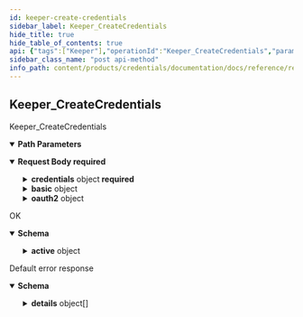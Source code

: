 ```yaml
---
id: keeper-create-credentials
sidebar_label: Keeper_CreateCredentials
hide_title: true
hide_table_of_contents: true
api: {"tags":["Keeper"],"operationId":"Keeper_CreateCredentials","parameters":[{"name":"user","in":"path","description":"The user id.","required":true,"schema":{"type":"string"}},{"name":"credential","in":"path","description":"The credential id.","required":true,"schema":{"type":"string"}}],"requestBody":{"content":{"application/json":{"schema":{"required":["credentials"],"type":"object","properties":{"credentials":{"required":["name"],"type":"object","properties":{"name":{"type":"string","description":"The resorce name of the credentials."},"uid":{"readOnly":true,"type":"string","description":"The unique and immutable identifier of the credentials."},"principal":{"type":"string","description":"The principal of the credentialscode, usually the username."},"active":{"type":"object","properties":{"value":{"type":"boolean","description":"The bool value."}},"description":"Wrapper message for `bool`. The JSON representation for `BoolValue` is JSON `true` and `false`."},"authenticationMethod":{"readOnly":true,"enum":["AUTHENTICATION_METHOD_UNSPECIFIED","BASIC","OAUTH2"],"type":"string","description":"Which authentication method is used by the credentials.","format":"enum"},"lastActivityTime":{"readOnly":true,"type":"string","description":"When the credentials were last used.","format":"date-time"}},"description":"Credentials are persistent authentication"},"basic":{"required":["username","password"],"type":"object","properties":{"username":{"type":"string"},"password":{"type":"string"}}},"oauth2":{"required":["refreshToken"],"type":"object","properties":{"principal":{"type":"string"},"refreshToken":{"type":"string"}}}}}}},"required":true},"responses":{"200":{"description":"OK","content":{"application/json":{"schema":{"required":["name"],"type":"object","properties":{"name":{"type":"string","description":"The resorce name of the credentials."},"uid":{"readOnly":true,"type":"string","description":"The unique and immutable identifier of the credentials."},"principal":{"type":"string","description":"The principal of the credentialscode, usually the username."},"active":{"type":"object","properties":{"value":{"type":"boolean","description":"The bool value."}},"description":"Wrapper message for `bool`. The JSON representation for `BoolValue` is JSON `true` and `false`."},"authenticationMethod":{"readOnly":true,"enum":["AUTHENTICATION_METHOD_UNSPECIFIED","BASIC","OAUTH2"],"type":"string","description":"Which authentication method is used by the credentials.","format":"enum"},"lastActivityTime":{"readOnly":true,"type":"string","description":"When the credentials were last used.","format":"date-time"}},"description":"Credentials are persistent authentication"}}}},"default":{"description":"Default error response","content":{"application/json":{"schema":{"type":"object","properties":{"code":{"type":"integer","description":"The status code, which should be an enum value of [google.rpc.Code][google.rpc.Code].","format":"int32"},"message":{"type":"string","description":"A developer-facing error message, which should be in English. Any user-facing error message should be localized and sent in the [google.rpc.Status.details][google.rpc.Status.details] field, or localized by the client."},"details":{"type":"array","items":{"type":"object","properties":{"@type":{"type":"string","description":"The type of the serialized message."}},"additionalProperties":true,"description":"Contains an arbitrary serialized message along with a @type that describes the type of the serialized message."},"description":"A list of messages that carry the error details.  There is a common set of message types for APIs to use."}},"description":"The `Status` type defines a logical error model that is suitable for different programming environments, including REST APIs and RPC APIs. It is used by [gRPC](https://github.com/grpc). Each `Status` message contains three pieces of data: error code, error message, and error details. You can find out more about this error model and how to work with it in the [API Design Guide](https://cloud.google.com/apis/design/errors)."}}}}},"description":"Keeper_CreateCredentials","method":"post","path":"/v1alpha1/users/{user}/credentials/{credential}","servers":[{"url":"https://credentials.animeapis.com"}],"jsonRequestBodyExample":{"credentials":{"name":"string","uid":"string","principal":"string","active":{"value":true},"authenticationMethod":"AUTHENTICATION_METHOD_UNSPECIFIED","lastActivityTime":"string"},"basic":{"username":"string","password":"string"},"oauth2":{"principal":"string","refreshToken":"string"}},"info":{"title":"animeshon.credentials","version":"v1alpha1"},"postman":{"name":"Keeper Create Credentials","description":{"type":"text/plain"},"url":{"path":["v1alpha1","users",":user","credentials",":credential"],"host":["{{baseUrl}}"],"query":[],"variable":[{"disabled":false,"description":{"content":"(Required) The user id.","type":"text/plain"},"type":"any","value":"","key":"user"},{"disabled":false,"description":{"content":"(Required) The credential id.","type":"text/plain"},"type":"any","value":"","key":"credential"}]},"header":[{"key":"Content-Type","value":"application/json"},{"key":"Accept","value":"application/json"}],"method":"POST","body":{"mode":"raw","raw":"\"\"","options":{"raw":{"language":"json"}}}}}
sidebar_class_name: "post api-method"
info_path: content/products/credentials/documentation/docs/reference/rest/v1alpha1/animeshon-credentials
---
```



## Keeper_CreateCredentials



Keeper_CreateCredentials

<details style={{"marginBottom":"1rem"}} data-collapsed={false} open={true}><summary style={{}}><strong>Path Parameters</strong></summary><div><ul><ParamsItem className={"paramsItem"} param={{"name":"user","in":"path","description":"The user id.","required":true,"schema":{"type":"string"}}}></ParamsItem><ParamsItem className={"paramsItem"} param={{"name":"credential","in":"path","description":"The credential id.","required":true,"schema":{"type":"string"}}}></ParamsItem></ul></div></details><details style={{}} data-collapsed={false} open={true}><summary style={{"textAlign":"left"}}><strong>Request Body</strong><strong style={{"fontSize":"var(--ifm-code-font-size)","color":"var(--openapi-required)"}}> required</strong></summary><div style={{"textAlign":"left","marginLeft":"1rem"}}></div><ul style={{"marginLeft":"1rem"}}><SchemaItem collapsible={true} className={"schemaItem"}><details style={{}}><summary style={{}}><strong>credentials</strong><span style={{"opacity":"0.6"}}> object</span><strong style={{"fontSize":"var(--ifm-code-font-size)","color":"var(--openapi-required)"}}> required</strong></summary><div style={{"marginLeft":"1rem"}}><div style={{"marginTop":".5rem","marginBottom":".5rem"}}>

Credentials are persistent authentication

</div><ul><SchemaItem collapsible={false} name={"name"} required={true} schemaDescription={"The resorce name of the credentials."} schemaName={"string"} qualifierMessage={undefined}></SchemaItem><SchemaItem collapsible={false} name={"uid"} required={false} schemaDescription={"The unique and immutable identifier of the credentials."} schemaName={"string"} qualifierMessage={undefined}></SchemaItem><SchemaItem collapsible={false} name={"principal"} required={false} schemaDescription={"The principal of the credentialscode, usually the username."} schemaName={"string"} qualifierMessage={undefined}></SchemaItem><SchemaItem collapsible={true} className={"schemaItem"}><details style={{}}><summary style={{}}><strong>active</strong><span style={{"opacity":"0.6"}}> object</span></summary><div style={{"marginLeft":"1rem"}}><div style={{"marginTop":".5rem","marginBottom":".5rem"}}>

Wrapper message for `bool`. The JSON representation for `BoolValue` is JSON `true` and `false`.

</div><ul><SchemaItem collapsible={false} name={"value"} required={false} schemaDescription={"The bool value."} schemaName={"boolean"} qualifierMessage={undefined}></SchemaItem></ul></div></details></SchemaItem><SchemaItem collapsible={false} name={"authenticationMethod"} required={false} schemaDescription={"Which authentication method is used by the credentials."} schemaName={"enum"} qualifierMessage={"**Possible values:** [`AUTHENTICATION_METHOD_UNSPECIFIED`, `BASIC`, `OAUTH2`]"}></SchemaItem><SchemaItem collapsible={false} name={"lastActivityTime"} required={false} schemaDescription={"When the credentials were last used."} schemaName={"date-time"} qualifierMessage={undefined}></SchemaItem></ul></div></details></SchemaItem><SchemaItem collapsible={true} className={"schemaItem"}><details style={{}}><summary style={{}}><strong>basic</strong><span style={{"opacity":"0.6"}}> object</span></summary><div style={{"marginLeft":"1rem"}}><ul><SchemaItem collapsible={false} name={"username"} required={true} schemaDescription={undefined} schemaName={"string"} qualifierMessage={undefined}></SchemaItem><SchemaItem collapsible={false} name={"password"} required={true} schemaDescription={undefined} schemaName={"string"} qualifierMessage={undefined}></SchemaItem></ul></div></details></SchemaItem><SchemaItem collapsible={true} className={"schemaItem"}><details style={{}}><summary style={{}}><strong>oauth2</strong><span style={{"opacity":"0.6"}}> object</span></summary><div style={{"marginLeft":"1rem"}}><ul><SchemaItem collapsible={false} name={"principal"} required={false} schemaDescription={undefined} schemaName={"string"} qualifierMessage={undefined}></SchemaItem><SchemaItem collapsible={false} name={"refreshToken"} required={true} schemaDescription={undefined} schemaName={"string"} qualifierMessage={undefined}></SchemaItem></ul></div></details></SchemaItem></ul></details><div><ApiTabs><TabItem label={"200"} value={"200"}><div>

OK

</div><div><details style={{}} data-collapsed={false} open={true}><summary style={{"textAlign":"left"}}><strong>Schema</strong></summary><div style={{"textAlign":"left","marginLeft":"1rem"}}></div><ul style={{"marginLeft":"1rem"}}><SchemaItem collapsible={false} name={"name"} required={true} schemaDescription={"The resorce name of the credentials."} schemaName={"string"} qualifierMessage={undefined}></SchemaItem><SchemaItem collapsible={false} name={"uid"} required={false} schemaDescription={"The unique and immutable identifier of the credentials."} schemaName={"string"} qualifierMessage={undefined}></SchemaItem><SchemaItem collapsible={false} name={"principal"} required={false} schemaDescription={"The principal of the credentialscode, usually the username."} schemaName={"string"} qualifierMessage={undefined}></SchemaItem><SchemaItem collapsible={true} className={"schemaItem"}><details style={{}}><summary style={{}}><strong>active</strong><span style={{"opacity":"0.6"}}> object</span></summary><div style={{"marginLeft":"1rem"}}><div style={{"marginTop":".5rem","marginBottom":".5rem"}}>

Wrapper message for `bool`. The JSON representation for `BoolValue` is JSON `true` and `false`.

</div><ul><SchemaItem collapsible={false} name={"value"} required={false} schemaDescription={"The bool value."} schemaName={"boolean"} qualifierMessage={undefined}></SchemaItem></ul></div></details></SchemaItem><SchemaItem collapsible={false} name={"authenticationMethod"} required={false} schemaDescription={"Which authentication method is used by the credentials."} schemaName={"enum"} qualifierMessage={"**Possible values:** [`AUTHENTICATION_METHOD_UNSPECIFIED`, `BASIC`, `OAUTH2`]"}></SchemaItem><SchemaItem collapsible={false} name={"lastActivityTime"} required={false} schemaDescription={"When the credentials were last used."} schemaName={"date-time"} qualifierMessage={undefined}></SchemaItem></ul></details></div></TabItem><TabItem label={"default"} value={"default"}><div>

Default error response

</div><div><details style={{}} data-collapsed={false} open={true}><summary style={{"textAlign":"left"}}><strong>Schema</strong></summary><div style={{"textAlign":"left","marginLeft":"1rem"}}></div><ul style={{"marginLeft":"1rem"}}><SchemaItem collapsible={false} name={"code"} required={false} schemaDescription={"The status code, which should be an enum value of [google.rpc.Code][google.rpc.Code]."} schemaName={"int32"} qualifierMessage={undefined}></SchemaItem><SchemaItem collapsible={false} name={"message"} required={false} schemaDescription={"A developer-facing error message, which should be in English. Any user-facing error message should be localized and sent in the [google.rpc.Status.details][google.rpc.Status.details] field, or localized by the client."} schemaName={"string"} qualifierMessage={undefined}></SchemaItem><SchemaItem collapsible={true} className={"schemaItem"}><details style={{}}><summary style={{}}><strong>details</strong><span style={{"opacity":"0.6"}}> object[]</span></summary><div style={{"marginLeft":"1rem"}}><div style={{"marginTop":".5rem","marginBottom":".5rem"}}>

A list of messages that carry the error details.  There is a common set of message types for APIs to use.

</div><ul><SchemaItem collapsible={false} name={"@type"} required={false} schemaDescription={"The type of the serialized message."} schemaName={"string"} qualifierMessage={undefined}></SchemaItem></ul></div></details></SchemaItem></ul></details></div></TabItem></ApiTabs></div>
      